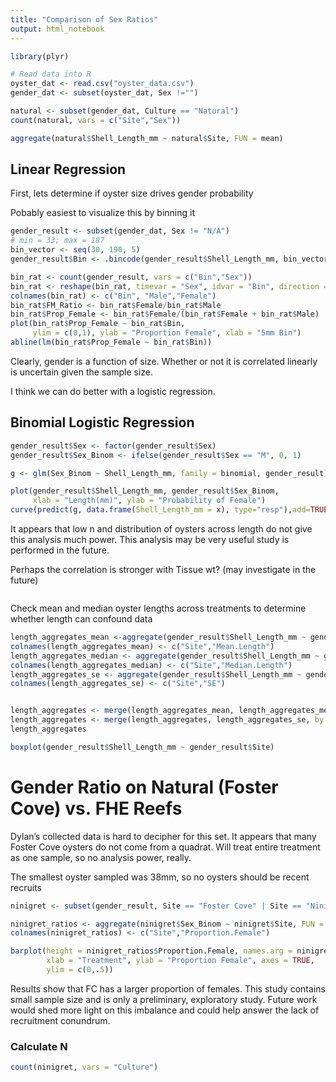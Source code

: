 ---
title: "Comparison of Sex Ratios"
output: html_notebook
---
 


```{r echo = FALSE}
library(plyr)

# Read data into R
oyster_dat <- read.csv("oyster_data.csv")
gender_dat <- subset(oyster_dat, Sex !="")

natural <- subset(gender_dat, Culture == "Natural")
count(natural, vars = c("Site","Sex"))

aggregate(natural$Shell_Length_mm ~ natural$Site, FUN = mean)
```

## Linear Regression

First, lets determine if oyster size drives gender probability

Pobably easiest to visualize this by binning it

```{r}
gender_result <- subset(gender_dat, Sex != "N/A")
# min = 33; max = 187
bin_vector <- seq(30, 190, 5)
gender_result$Bin <- .bincode(gender_result$Shell_Length_mm, bin_vector)

bin_rat <- count(gender_result, vars = c("Bin","Sex"))
bin_rat <- reshape(bin_rat, timevar = "Sex", idvar = "Bin", direction = "wide")
colnames(bin_rat) <- c("Bin", "Male","Female")
bin_rat$FM_Ratio <- bin_rat$Female/bin_rat$Male
bin_rat$Prop_Female <- bin_rat$Female/(bin_rat$Female + bin_rat$Male)
plot(bin_rat$Prop_Female ~ bin_rat$Bin,
     ylim = c(0,1), ylab = "Proportion Female", xlab = "5mm Bin")
abline(lm(bin_rat$Prop_Female ~ bin_rat$Bin))
```

Clearly, gender is a function of size.  Whether or not it is correlated linearly is uncertain given the sample size.

I think we can do better with a logistic regression.

## Binomial Logistic Regression

```{r}
gender_result$Sex <- factor(gender_result$Sex)
gender_result$Sex_Binom <- ifelse(gender_result$Sex == "M", 0, 1)

g <- glm(Sex_Binom ~ Shell_Length_mm, family = binomial, gender_result)

plot(gender_result$Shell_Length_mm, gender_result$Sex_Binom, 
     xlab = "Length(mm)", ylab = "Probability of Female")
curve(predict(g, data.frame(Shell_Length_mm = x), type="resp"),add=TRUE)
```

It appears that low n and distribution of oysters across length do not give this analysis much power.  This analysis may be very useful study is performed in the future.

Perhaps the correlation is stronger with Tissue wt? (may investigate in the future)

```{r}

```


Check mean and median oyster lengths across treatments to determine whether length can confound data

```{r}
length_aggregates_mean <-aggregate(gender_result$Shell_Length_mm ~ gender_result$Site, FUN = mean)
colnames(length_aggregates_mean) <- c("Site","Mean.Length")
length_aggregates_median <- aggregate(gender_result$Shell_Length_mm ~ gender_result$Site, FUN = median)
colnames(length_aggregates_median) <- c("Site","Median.Length")
length_aggregates_se <- aggregate(gender_result$Shell_Length_mm ~ gender_result$Site, FUN = se)
colnames(length_aggregates_se) <- c("Site","SE")


length_aggregates <- merge(length_aggregates_mean, length_aggregates_median, by = "Site")
length_aggregates <- merge(length_aggregates, length_aggregates_se, by = "Site")
length_aggregates

boxplot(gender_result$Shell_Length_mm ~ gender_result$Site)
```


# Gender Ratio on Natural (Foster Cove) vs. FHE Reefs

Dylan's collected data is hard to decipher for this set.  It appears that many Foster Cove oysters do not come from a quadrat.  Will treat entire treatment as one sample, so no analysis power, really.

The smallest oyster sampled was 38mm, so no oysters should be recent recruits

```{r}
ninigret <- subset(gender_result, Site == "Foster Cove" | Site == "Ninigret FHE")

ninigret_ratios <- aggregate(ninigret$Sex_Binom ~ ninigret$Site, FUN = mean)
colnames(ninigret_ratios) <- c("Site","Proportion.Female")

barplot(height = ninigret_ratios$Proportion.Female, names.arg = ninigret_ratios$Site,
        xlab = "Treatment", ylab = "Proportion Female", axes = TRUE,
        ylim = c(0,.5))
```

Results show that FC has a larger proportion of females.  This study contains small sample size and is only a preliminary, exploratory study.  Future work would shed more light on this imbalance and could help answer the lack of recruitment conundrum.


### Calculate N

```{r}
count(ninigret, vars = "Culture")
```

